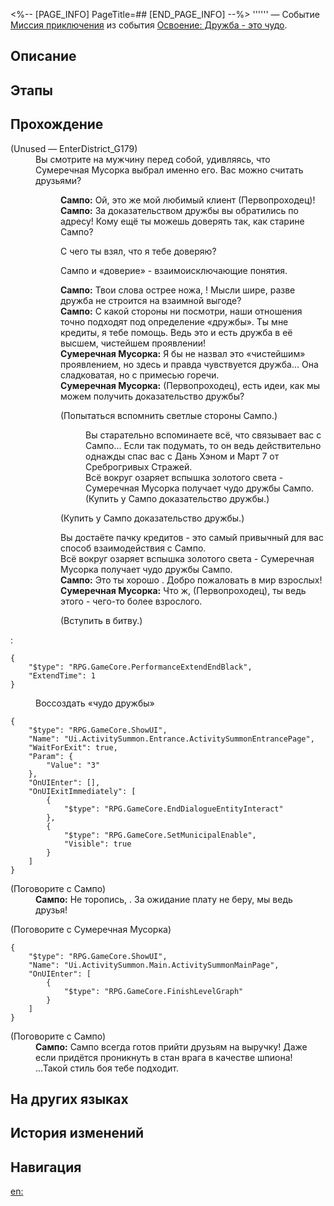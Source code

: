 <%-- [PAGE_INFO]
PageTitle=##
[END_PAGE_INFO] --%>
{{Дополнить|Диалоги.}}
{{Миссия Инфобокс
|id              = 8024204
|Название        = 
|Изображение     = Миссия .png
|Тип             = Миссия приключения
|Событие         = Освоение: Дружба - это чудо
|Глава           = 
|Условия         = Завершена [[Миссия приключения]] «[[Старые друзья, новые друзья?]]»
|Персонажи       = Первопроходец; Сампо; Сумеречная Мусорка
|СтартЛокация    = [[Ярило-VI]] — [[Камнеград]]
|Мир             = Ярило-VI
|Предыдущая      = Старые друзья, новые друзья?
|Следующая       = 
|Награды         = 
}}
'''''' — Событие [[Миссия приключения]] из события [[Освоение: Дружба - это чудо]].

==Описание==
{{Описание|<!--официальное описание из Перекрёстка судеб-->}}

==Этапы==


==Прохождение==
{{Дополнить}}


;(Unused &mdash; EnterDistrict_G179)
:Вы смотрите на мужчину перед собой, удивляясь, что Сумеречная Мусорка выбрал именно его. Вас можно считать друзьями?
::'''Сампо:''' Ой, это же мой любимый клиент (Первопроходец)!
::'''Сампо:''' За доказательством дружбы вы обратились по адресу! Кому ещё ты можешь доверять так, как старине Сампо?
::{{Диалог|Стрелка}} С чего ты взял, что я тебе доверяю?
::{{Диалог|Стрелка}} Сампо и «доверие» - взаимоисключающие понятия.
::'''Сампо:''' Твои слова острее ножа, {{MC|ж=моя подруга|м=мой друг}}! Мысли шире, разве дружба не строится на взаимной выгоде?
::'''Сампо:''' С какой стороны ни посмотри, наши отношения точно подходят под определение «дружбы». Ты мне кредиты, я тебе помощь. Ведь это и есть дружба в её высшем, чистейшем проявлении!
::'''Сумеречная Мусорка:''' Я бы не назвал это «чистейшим» проявлением, но здесь и правда чувствуется дружба... Она сладковатая, но с примесью горечи.
::'''Сумеречная Мусорка:''' (Первопроходец), есть идеи, как мы можем получить доказательство дружбы?
::{{Диалог|Стрелка}} (Попытаться вспомнить светлые стороны Сампо.)
:::Вы старательно вспоминаете всё, что связывает вас с Сампо... Если так подумать, то он ведь действительно однажды спас вас с Дань Хэном и Март 7 от Среброгривых Стражей.
:::Всё вокруг озаряет вспышка золотого света - Сумеречная Мусорка получает чудо дружбы Сампо.
:::(Купить у Сампо доказательство дружбы.)
::{{Диалог|Стрелка}} (Купить у Сампо доказательство дружбы.)
::Вы достаёте пачку кредитов - это самый привычный для вас способ взаимодействия с Сампо.
::Всё вокруг озаряет вспышка золотого света - Сумеречная Мусорка получает чудо дружбы Сампо.
::'''Сампо:''' Это ты хорошо {{MC|ж=придумала|м=придумал}}. Добро пожаловать в мир взрослых!
::'''Сумеречная Мусорка:''' Что ж, (Первопроходец), ты ведь этого {{MC|ж=хотела|м=хотел}} - чего-то более взрослого.
::{{Диалог|Стрелка}} (Вступить в битву.)
:<pre>{
	"$type": "RPG.GameCore.PerformanceExtendEndBlack",
	"ExtendTime": 1
}</pre>

:{{Диалог|Журнал путешествий}} Воссоздать «чудо дружбы»
<pre>{
	"$type": "RPG.GameCore.ShowUI",
	"Name": "Ui.ActivitySummon.Entrance.ActivitySummonEntrancePage",
	"WaitForExit": true,
	"Param": {
		"Value": "3"
	},
	"OnUIEnter": [],
	"OnUIExitImmediately": [
		{
			"$type": "RPG.GameCore.EndDialogueEntityInteract"
		},
		{
			"$type": "RPG.GameCore.SetMunicipalEnable",
			"Visible": true
		}
	]
}</pre>

;(Поговорите с Сампо)
:'''Сампо:''' Не торопись, {{MC|ж=подруга|м=друг}}. За ожидание плату не беру, мы ведь друзья!

;(Поговорите с Сумеречная Мусорка)
<pre>{
	"$type": "RPG.GameCore.ShowUI",
	"Name": "Ui.ActivitySummon.Main.ActivitySummonMainPage",
	"OnUIEnter": [
		{
			"$type": "RPG.GameCore.FinishLevelGraph"
		}
	]
}</pre>

;(Поговорите с Сампо)
:'''Сампо:''' Сампо всегда готов прийти друзьям на выручку! Даже если придётся проникнуть в стан врага в качестве шпиона!
:...Такой стиль боя тебе подходит.
{{Диалог Конец}}

==На других языках==
{{На других языках
|en   = 
|zhs  = 
|zht  = 
|ja   = 
|ko   = 
|es   = 
|fr   = 
|ru   = 
|th   = 
|vi   = 
|de   = 
|id   = 
|pt   = 
}}

==История изменений==
{{История изменений|3.5}}

==Навигация==
{{Миссия приключения Навбокс|Глава }}

[[en:]]
